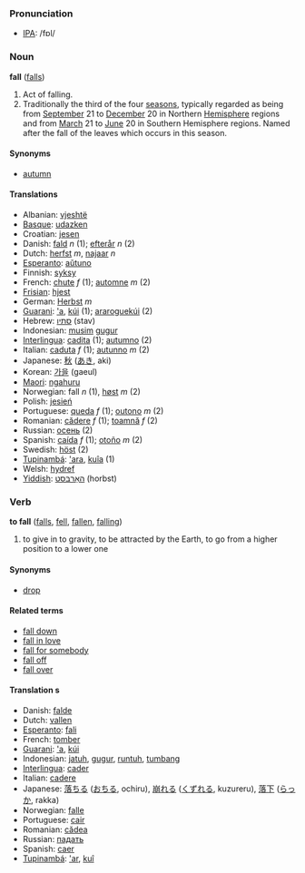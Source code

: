 === Pronunciation ===
*[[w:IPA|IPA]]: /fɒl/

===Noun===
'''fall''' ([[falls]])

# Act of falling.
# Traditionally the third of the four [[season]]s, typically regarded as being from [[September]] 21 to [[December]] 20 in Northern [[Hemisphere]] regions and from [[March]] 21 to [[June]] 20 in Southern Hemisphere regions. Named after the fall of the leaves which occurs in this season.

====Synonyms====
*[[autumn]]

====Translations====
*Albanian: [[vjeshtë]]
*[[Basque]]: [[udazken]]
*Croatian: [[jesen]]
*Danish: [[fald]] ''n'' (1); [[efterår]] ''n'' (2)
*Dutch: [[herfst]] ''m'', [[najaar]] ''n''
*[[Esperanto]]: [[aŭtuno]]
*Finnish: [[syksy]]
*French: [[chute]] ''f'' (1); [[automne]] ''m'' (2)
*[[Frisian]]: [[hjest]]
*German: [[Herbst]] ''m''
*[[Guarani]]: [['a]], [[kúi]] (1); [[araroguekúi]] (2)
*Hebrew: [[סתיו]] (stav)
*Indonesian: [[musim]] [[gugur]]
*[[Interlingua]]: [[cadita]] (1); [[autumno]] (2)
*Italian: [[caduta]] ''f'' (1); [[autunno]] ''m'' (2)
*Japanese: [[秋]] ([[あき]], aki)
*Korean: [[가을]] (gaeul)
*[[Maori]]: [[ngahuru]]
*Norwegian: fall ''n'' (1), [[høst]] ''m'' (2)
*Polish: [[jesień]]
*Portuguese: [[queda]] ''f'' (1); [[outono]] ''m'' (2)
*Romanian: [[cădere]] ''f'' (1); [[toamnă]] ''f'' (2)
*Russian: [[осень]] (2)
*Spanish: [[caída]] ''f'' (1); [[otoño]] ''m'' (2)
*Swedish: [[höst]] (2)
*[[Tupinambá]]: [['ara]], [[kuîa]] (1)
*Welsh: [[hydref]]
*[[Yiddish]]: [[האַרבּסט]] (horbst)

=== Verb ===
'''to fall''' ([[falls]], [[fell]], [[fallen]], [[falling]])

#to give in to gravity, to be attracted by the Earth, to go from a higher position to a lower one

==== Synonyms ====
*[[drop]]

==== Related terms ====
*[[fall down]]
*[[fall in love]]
*[[fall for somebody]]
*[[fall off]]
*[[fall over]]

==== Translation s====
*Danish: [[falde]]
*Dutch: [[vallen]]
*[[Esperanto]]: [[fali]]
*French: [[tomber]]
*[[Guarani]]: [['a]], [[kúi]]
*Indonesian: [[jatuh]], [[gugur]], [[runtuh]], [[tumbang]]
*[[Interlingua]]: [[cader]]
*Italian: [[cadere]]
*Japanese: [[落ちる]] ([[おちる]], ochiru), [[崩れる]] ([[くずれる]], kuzureru), [[落下]] ([[らっか]], rakka)
*Norwegian: [[falle]]
*Portuguese: [[cair]]
*Romanian: [[cădea]]
*Russian: [[падать]]
*Spanish: [[caer]]
*[[Tupinambá]]: [['ar]], [[kuî]]